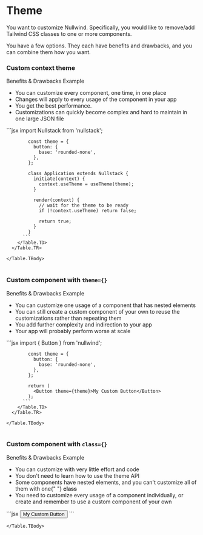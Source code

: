 
<Meta title="Theme" description="Learn how to customize the components' theme" />

# Theme

You want to customize Nullwind. Specifically, you would like to remove/add Tailwind CSS classes to one or more components.

You have a few options. They each have benefits and drawbacks, and you can combine them how you want.

### Custom context theme

<div class="space-y-6">
  <Table>
    <Table.THead class="border-none">
      <Table.TR>
        <Table.TH>Benefits & Drawbacks</Table.TH>
        <Table.TH>Example</Table.TH>
      </Table.TR>
    </Table.THead>
    <Table.TBody>
      <Table.TR>
        <Table.TD>
          <ul>
            <li class="text-green-700">You can customize every component, one time, in one place</li>
            <li class="text-green-700">Changes will apply to every usage of the component in your app</li>
            <li class="text-green-700">You get the best performance.</li>
            <li class="text-red-700">
              Customizations can quickly become complex and hard to maintain in one large JSON file
            </li>
          </ul>
        </Table.TD>
        <Table.TD>
          ```jsx
            import Nullstack from 'nullstack';

            const theme = {
              button: {
                base: 'rounded-none',
              },
            };

            class Application extends Nullstack {
              initiate(context) {
                context.useTheme = useTheme(theme);
              }

              render(context) {
                // wait for the theme to be ready
                if (!context.useTheme) return false;

                return true;
              }
            }
          ```
        </Table.TD>
      </Table.TR>

    </Table.TBody>

  </Table>

### Custom component with `theme={}`

  <Table>
    <Table.THead class="border-none">
      <Table.TR>
        <Table.TH>Benefits & Drawbacks</Table.TH>
        <Table.TH>Example</Table.TH>
      </Table.TR>
    </Table.THead>
    <Table.TBody>
      <Table.TR>
        <Table.TD>
          <ul>
            <li class="text-green-700">
              You can customize one usage of a component that has nested elements
            </li>
            <li class="text-green-700">
              You can still create a custom component of your own to reuse the customizations rather than
              repeating them
            </li>
            <li class="text-red-700">You add further complexity and indirection to your app</li>
            <li class="text-red-700">Your app will probably perform worse at scale</li>
          </ul>
        </Table.TD>
        <Table.TD>
          ```jsx
            import { Button } from 'nullwind';

            const theme = {
              button: {
                base: 'rounded-none',
              },
            };

            return (
              <Button theme={theme}>My Custom Button</Button>
            );
          ```
        </Table.TD>
      </Table.TR>

    </Table.TBody>

  </Table>

### Custom component with `class={}`

  <Table>
    <Table.THead class="border-none">
      <Table.TR>
        <Table.TH>Benefits & Drawbacks</Table.TH>
        <Table.TH>Example</Table.TH>
      </Table.TR>
    </Table.THead>
    <Table.TBody>
  <Table.TR>
    <Table.TD>
      <ul>
        <li class="text-green-700">You can customize with very little effort and code</li>
        <li class="text-green-700">You don't need to learn how to use the theme API</li>
        <li class="text-red-700">
          Some components have nested elements, and you can't customize all of them with one{" "}
          <b>class</b>
        </li>
        <li class="text-red-700">
          You need to customize every usage of a component individually, or create and remember to use
          a custom component of your own
        </li>
      </ul>
    </Table.TD>
    <Table.TD>
      ```jsx
      <Button class="mt-4">My Custom Button</Button>
      ```
    </Table.TD>
  </Table.TR>

    </Table.TBody>

  </Table>
</div>

